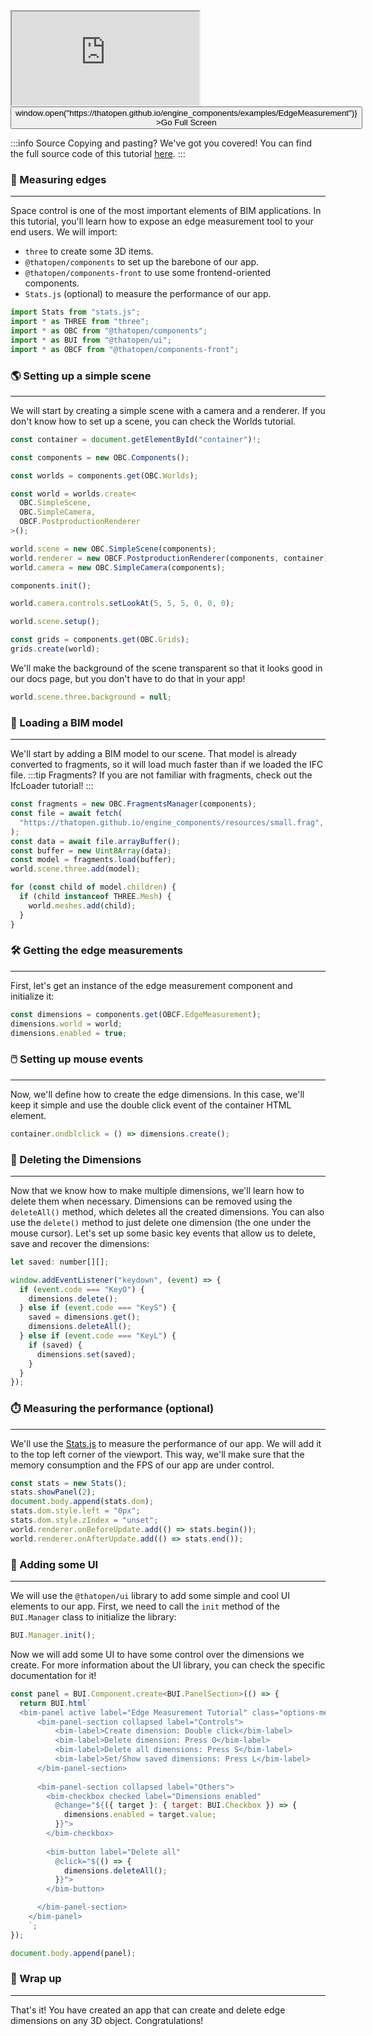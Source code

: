 <div style={{position: "relative"}}><iframe src="https://thatopen.github.io/engine_components/examples/EdgeMeasurement"></iframe><button class="full-screen-btn" onClick={() => window.open("https://thatopen.github.io/engine_components/examples/EdgeMeasurement")} >Go Full Screen</button></div>

:::info Source
Copying and pasting? We've got you covered! You can find the full source code of this tutorial [here](https://github.com/ThatOpen/engine_components/blob/main/packages/front/src/measurement/EdgeMeasurement/example.ts).
:::

### 📐 Measuring edges
---
Space control is one of the most important elements of BIM applications. In this tutorial, you'll learn how to expose an edge measurement tool to your end users.
We will import:
- `three` to create some 3D items.
- `@thatopen/components` to set up the barebone of our app.
- `@thatopen/components-front` to use some frontend-oriented components.
- `Stats.js` (optional) to measure the performance of our app.

```js
import Stats from "stats.js";
import * as THREE from "three";
import * as OBC from "@thatopen/components";
import * as BUI from "@thatopen/ui";
import * as OBCF from "@thatopen/components-front";
```
### 🌎 Setting up a simple scene
---
We will start by creating a simple scene with a camera and a renderer. If you don't know how to set up a scene, you can check the Worlds tutorial.

```js
const container = document.getElementById("container")!;

const components = new OBC.Components();

const worlds = components.get(OBC.Worlds);

const world = worlds.create<
  OBC.SimpleScene,
  OBC.SimpleCamera,
  OBCF.PostproductionRenderer
>();

world.scene = new OBC.SimpleScene(components);
world.renderer = new OBCF.PostproductionRenderer(components, container);
world.camera = new OBC.SimpleCamera(components);

components.init();

world.camera.controls.setLookAt(5, 5, 5, 0, 0, 0);

world.scene.setup();

const grids = components.get(OBC.Grids);
grids.create(world);
```
We'll make the background of the scene transparent so that it looks good in our docs page, but you don't have to do that in your app!

```js
world.scene.three.background = null;
```
### 🧳 Loading a BIM model
---
We'll start by adding a BIM model to our scene. That model is already converted to fragments, so it will load much faster than if we loaded the IFC file.
:::tip Fragments?
If you are not familiar with fragments, check out the IfcLoader tutorial!
:::

```js
const fragments = new OBC.FragmentsManager(components);
const file = await fetch(
  "https://thatopen.github.io/engine_components/resources/small.frag",
);
const data = await file.arrayBuffer();
const buffer = new Uint8Array(data);
const model = fragments.load(buffer);
world.scene.three.add(model);

for (const child of model.children) {
  if (child instanceof THREE.Mesh) {
    world.meshes.add(child);
  }
}
```
### 🛠️ Getting the edge measurements
---
First, let's get an instance of the edge measurement component and initialize it:

```js
const dimensions = components.get(OBCF.EdgeMeasurement);
dimensions.world = world;
dimensions.enabled = true;
```
### 🖱️ Setting up mouse events
---
Now, we'll define how to create the edge dimensions. In this case, we'll keep it simple and use the double click event of the container HTML element.

```js
container.ondblclick = () => dimensions.create();
```
### 🧹 Deleting the Dimensions
---
Now that we know how to make multiple dimensions, we'll learn how to delete them when necessary. Dimensions can be removed using the `deleteAll()` method, which deletes all the created dimensions. You can also use the `delete()` method to just delete one dimension (the one under the mouse cursor). Let's set up some basic key events that allow us to delete, save and recover the dimensions:

```js
let saved: number[][];

window.addEventListener("keydown", (event) => {
  if (event.code === "KeyO") {
    dimensions.delete();
  } else if (event.code === "KeyS") {
    saved = dimensions.get();
    dimensions.deleteAll();
  } else if (event.code === "KeyL") {
    if (saved) {
      dimensions.set(saved);
    }
  }
});
```
### ⏱️ Measuring the performance (optional)
---
We'll use the [Stats.js](https://github.com/mrdoob/stats.js) to measure the performance of our app. We will add it to the top left corner of the viewport. This way, we'll make sure that the memory consumption and the FPS of our app are under control.

```js
const stats = new Stats();
stats.showPanel(2);
document.body.append(stats.dom);
stats.dom.style.left = "0px";
stats.dom.style.zIndex = "unset";
world.renderer.onBeforeUpdate.add(() => stats.begin());
world.renderer.onAfterUpdate.add(() => stats.end());
```
### 🧩 Adding some UI
---
We will use the `@thatopen/ui` library to add some simple and cool UI elements to our app. First, we need to call the `init` method of the `BUI.Manager` class to initialize the library:

```js
BUI.Manager.init();
```
Now we will add some UI to have some control over the dimensions we create. For more information about the UI library, you can check the specific documentation for it!

```js
const panel = BUI.Component.create<BUI.PanelSection>(() => {
  return BUI.html`
  <bim-panel active label="Edge Measurement Tutorial" class="options-menu">
      <bim-panel-section collapsed label="Controls">
          <bim-label>Create dimension: Double click</bim-label>  
          <bim-label>Delete dimension: Press O</bim-label> 
          <bim-label>Delete all dimensions: Press S</bim-label> 
          <bim-label>Set/Show saved dimensions: Press L</bim-label>   
      </bim-panel-section>
      
      <bim-panel-section collapsed label="Others">
        <bim-checkbox checked label="Dimensions enabled" 
          @change="${({ target }: { target: BUI.Checkbox }) => {
            dimensions.enabled = target.value;
          }}">  
        </bim-checkbox>       
        
        <bim-button label="Delete all"
          @click="${() => {
            dimensions.deleteAll();
          }}">
        </bim-button>

      </bim-panel-section>
    </bim-panel>
    `;
});

document.body.append(panel);
```
### 🎉 Wrap up
---
That's it! You have created an app that can create and delete edge dimensions on any 3D object. Congratulations!

